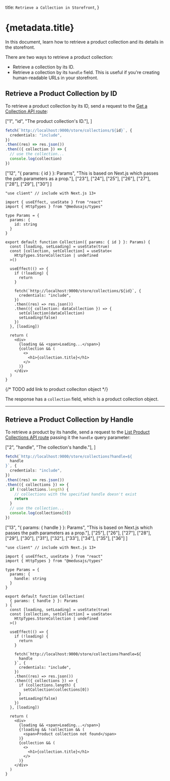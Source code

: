 
  title: `Retrieve a Collection in Storefront`,
}

# {metadata.title}

In this document, learn how to retrieve a product collection and its details in the storefront.

There are two ways to retrieve a product collection:

- Retrieve a collection by its ID.
- Retrieve a collection by its `handle` field. This is useful if you're creating human-readable URLs in your storefront.

## Retrieve a Product Collection by ID

To retrieve a product collection by its ID, send a request to the [Get a Collection API route](!api!/store#collections_getcollectionsid):

<CodeTabs group="store-request">
  <CodeTab label="Fetch API" value="fetch">

  ["1", "id", "The product collection's ID."],
]

  ```ts highlights={fetchHighlights}
fetch(`http://localhost:9000/store/collections/${id}`, {
    credentials: "include",
  })
  .then((res) => res.json())
  .then(({ collection }) => {
    // use the collection...
    console.log(collection)
  })
  ```

  </CodeTab>
  <CodeTab label="React" value="react">

  ["12", "{ params: { id } }: Params", "This is based on Next.js which passes the path parameters as a prop."],
  ["23"], ["24"], ["25"], ["26"],
  ["27"], ["28"], ["29"], ["30"]
]

  ```tsx highlights={highlights}
  "use client" // include with Next.js 13+

  import { useEffect, useState } from "react"
  import { HttpTypes } from "@medusajs/types"

  type Params = {
    params: {
      id: string
    }
  }

  export default function Collection({ params: { id } }: Params) {
    const [loading, setLoading] = useState(true)
    const [collection, setCollection] = useState<
      HttpTypes.StoreCollection | undefined
    >()

    useEffect(() => {
      if (!loading) {
        return 
      }

      fetch(`http://localhost:9000/store/collections/${id}`, {
        credentials: "include",
      })
      .then((res) => res.json())
      .then(({ collection: dataCollection }) => {
        setCollection(dataCollection)
        setLoading(false)
      })
    }, [loading])

    return (
      <div>
        {loading && <span>Loading...</span>}
        {collection && (
          <>
            <h1>{collection.title}</h1>
          </>
        )}
      </div>
    )
  }
  ```

  </CodeTab>
</CodeTabs>

{/* TODO add link to product colleciton object */}

The response has a `collection` field, which is a product collection object.

---

## Retrieve a Product Collection by Handle

To retrieve a product by its handle, send a request to the [List Product Collections API route](!api!/store#collections_getcollections) passing it the `handle` query parameter:

<CodeTabs group="store-request">
  <CodeTab label="Fetch API" value="fetch">

  ["2", "handle", "The collection's handle."],
]

  ```ts highlights={handleFetchHighlights}
  fetch(`http://localhost:9000/store/collections?handle=${
    handle
  }`, {
    credentials: "include",
  })
  .then((res) => res.json())
  .then(({ collections }) => {
    if (!collections.length) {
      // collections with the specified handle doesn't exist
      return
    }
    // use the collection...
    console.log(collections[0])
  })
  ```

  </CodeTab>
  <CodeTab label="React" value="react">

  ["13", "{ params: { handle } }: Params", "This is based on Next.js which passes the path parameters as a prop."],
  ["25"], ["26"], ["27"], ["28"],
  ["29"], ["30"], ["31"], ["32"], ["33"], ["34"], ["35"], ["36"]
]

  ```tsx highlights={handleHighlights}
  "use client" // include with Next.js 13+

  import { useEffect, useState } from "react"
  import { HttpTypes } from "@medusajs/types"

  type Params = {
    params: {
      handle: string
    }
  }

  export default function Collection(
    { params: { handle } }: Params
  ) {
    const [loading, setLoading] = useState(true)
    const [collection, setCollection] = useState<
      HttpTypes.StoreCollection | undefined
    >()

    useEffect(() => {
      if (!loading) {
        return 
      }

      fetch(`http://localhost:9000/store/collections?handle=${
        handle
      }`, {
        credentials: "include",
      })
      .then((res) => res.json())
      .then(({ collections }) => {
        if (collections.length) {
          setCollection(collections[0])
        }
        setLoading(false)
      })
    }, [loading])

    return (
      <div>
        {loading && <span>Loading...</span>}
        {!loading && !collection && (
          <span>Product collection not found</span>
        )}
        {collection && (
          <>
            <h1>{collection.title}</h1>
          </>
        )}
      </div>
    )
  }
  ```

  </CodeTab>
</CodeTabs>
